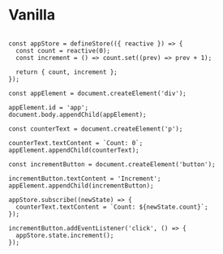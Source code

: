 # Vanilla

```mdx

const appStore = defineStore(({ reactive }) => {
  const count = reactive(0);
  const increment = () => count.set((prev) => prev + 1);

  return { count, increment };
});

const appElement = document.createElement('div');

appElement.id = 'app';
document.body.appendChild(appElement);

const counterText = document.createElement('p');

counterText.textContent = `Count: 0`;
appElement.appendChild(counterText);

const incrementButton = document.createElement('button');

incrementButton.textContent = 'Increment';
appElement.appendChild(incrementButton);

appStore.subscribe((newState) => {
  counterText.textContent = `Count: ${newState.count}`;
});

incrementButton.addEventListener('click', () => {
  appStore.state.increment();
});
```
